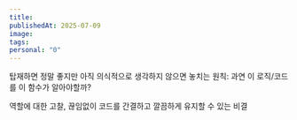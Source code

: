 ```yaml
---
title: 
publishedAt: 2025-07-09
image: 
tags: 
personal: "0"
---
```

탑재하면 정말 좋지만 아직 의식적으로 생각하지 않으면 놓치는 원칙: 과연 이 로직/코드를 이 함수가 알아야할까?

역할에 대한 고찰, 끊임없이 코드를 간결하고 깔끔하게 유지할 수 있는 비결